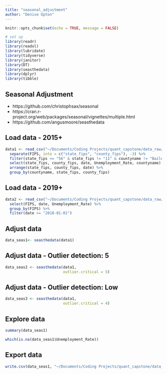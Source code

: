 ```yaml
---
title: "seasonal_adjustment"
author: "Denise Upton"
---
```


```r
knitr::opts_chunk$set(echo = TRUE, message = FALSE)

# set up
library(readr)
library(readxl)
library(lubridate)
library(tidyverse)
library(janitor)
library(DT)
library(seasthedata)
library(dplyr)
library(tibble)
```

## Seasonal Adjustment

* https://github.com/christophsax/seasonal
* https://cran.r-project.org/web/packages/seasonal/vignettes/multiple.html
* https://github.com/angusmoore/seasthedata

## Load data - 2015+

```r
data1 <- read_csv("~/Documents/Coding Projects/quant_capstone/data_raw/BLS_county_employment_clean.csv") %>%
  separate(FIPS, into = c("state_fips", "county_fips"), -3) %>%
  filter(state_fips <= "56" & state_fips != "11" & countyname != "Bailey County") %>% # Remove PR, Guam, Virgin Islands, DC, Bailey County TX
  select(state_fips, county_fips, date, Unemployment_Rate, countyname) %>%
  arrange(state_fips, county_fips, date) %>%
  group_by(countyname, state_fips, county_fips) 

```

## Load data - 2019+

```r
data2 <- read_csv("~/Documents/Coding Projects/quant_capstone/data_raw/BLS_county_employment_clean.csv") %>%
  select(FIPS, date, Unemployment_Rate) %>%
  group_by(FIPS) %>%
  filter(date >= "2018-01-01")

```

## Adjust data

```r

data_seas1<- seasthedata(data1)

```

## Adjust data - Outlier detection: 5

```r

data_seas2 <- seasthedata(data1,
                          outlier.critical = 5)

```

## Adjust data - Outlier detection: Low

```r

data_seas3 <- seasthedata(data1,
                          outlier.critical = 4)
```
## Explore data

```r

summary(data_seas1)

which(is.na(data_seas1$Unemployment_Rate))


```

## Export data

```r

write.csv(data_seas1, "~/Documents/Coding Projects/quant_capstone/data_raw/BLS_seas_v2.csv", row.names=FALSE)

```
